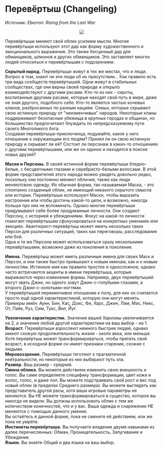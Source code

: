 # Перевёртыш (Changeling)
_Источник: Eberron: Rising from the Last War_

<p style="text-align: center">
  <img src="https://github.com/i-madness/azurion/blob/master/img/genasi.race.png?raw=true"/>
</p>

Перевёртыши меняют свой облик усилием мысли. Многие перевёртыши используют этот дар как форму художественного и
эмоционального выражения. Это также бесценный дар для обманщиков, шпионов и других обманщиков. Это заставляет многих людей
относиться к перевёртышам с подозрением.  

**Скрытый народ.** Перевёртыши живут в тех же местах, что и люди. Вопрос в том, знают ли эти люди об их присутствии...
Как правило есть три вида сообществ перевёртышей. Одни живут в стабильных сообществах, где они верны своей природе и открыто
взаимодействуют с другими расами. Кто-то из них - сироты, воспитанные другими расами, которые находят свой путь в мире, даже
не зная другого, подобного себе.
Кто-то является частью кочевых кланов, разбросанных по разным нациям. Семьи, которые скрывают свою истинную природу от
"неизменчивых" народов. Некоторые кланы поддерживают безопасные убежища в крупных городах и общинах, но большинство предпочитают
блуждать по непредсказуемому пути своего Многоликого бога.  
Создавая перевёртыша-приключенца, подумайте, какое у него отношение к окружающим его людям? Принял ли он свою истинную природу
и скрывает ли её? Состоит ли персонаж в каких-то отношениях с другими перевёртышами, или же он одинок и находится в поиске новых
друзей?

**Маски и Персоны.** В своей истинной форме перевёртыши бледно-белые, с бесцветными глазами и серебристо-белыми волосами.
В этой форме представителей этого народа можно увидеть довольно редко, поскольку они постоянно меняют обличия,
также как люди меняютсвою одежду. Их обычная форма, так называемая Маска, - это спонтанно созданный облик, не имеющий никакого
скрытого смысла или истории. Перевёртыши используют Маски, чтобы выразить настроение или чтобы достичь какой-то цели, и возможно,
никогда больше про них не вспоминать. Однако многие перевёртыши придумывают себе более продуманные личности. Они создают Персону,
с историей и убеждениями. Фокус на какой-то личности помогает перевёртышам сфокусироваться на конкретных уменииях или эмоциях.
Авантюрист-перевёртыш может иметь несколько таких Персон для различных ситуаций, таких как переговоры, расследования или бой.  
Одна и та же Персона может использоваться сразу несколькими перевёртышами, возможно даже из поколения в поколение.

**Имена.** Перевёртыш может иметь различные имена для своих Маск и Персон, и они также быстро привыкают к новым именам, как и к новым
личностям. Истинное имя как правило простое и односложное, однако часто встречаются акценты в имени перевёртыша,
которые выражаются через изменение формы. Например, двух перевёртышей могут звать Джин, но одного зовут Джин-с-голубыми-глазами,
а второго Джин-с-золотыми-ногтями.  
У перевёртышей переменчивое отношение к полу, для них он считается просто ещё одной характеристикой, которую они могут менять.  
_Примеры имён:_ Аунн, Бин, Кас, Докс, Фи, Харс, Джин, Лам, Мас, Никс, От, Пайк, Руз, Сим, Тукс, Вил, Йуг.

**Увеличение характеристик.** Значение вашей Харизмы увеличивается на 2, а значение любой другой характеристики на ваш выбор - на 1.   
**Возраст.** Перевёртыши взрослеют немного быстрее людей, однако имеют схожую продолжительность жизни - около века, или меньше.
Хотя перевёртыш может трансформироваться, чтобы прятать свой возраст, в исходной форме он имеет признаки старения, схожие с людьми.  
**Мировоззрение.** Перевёртыши тяготеют к прагматичной нейтральности, но некоторые из них выбирают путь зла.  
**Размер.** Ваш размер - средний.  
**Смена облика.** Вы можете действием изменить свою внешность и голос. Вы сами определяете специфику трансформации,
цвет кожи и волос, голос, и даже пол. Вы можете подстраивать свой рост и вес под новый облик (в пределах Среднего размера). Вы можете
выглядеть как представитель другой расы, хотя ваши игровые параметры не меняются. Вы НЕ можете трансформироваться в существо, которое
вы никогда не видели. Вы должны использовать облик с тем же количеством конечностей, что и у вас. Ваша одежда и снаряжение НЕ меняются
с помощью данного умения.  
Вы остаётесь в данной форме, пока не смените её действием, или же пока не умрёте.  
**Инстинкты перевёртыша.** Вы получаете владение двумя навыками из далее перечисленных: Обман, Проницательность, Запугивание и Убеждение.  
**Языки.** Вы знаете Общий и два языка на ваш выбор.